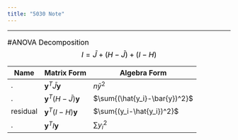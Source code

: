 ```yaml
---
title: "5030 Note"
---
```

<style>
h1 {font-size: 28px; color: black; font-weight: bold; text-align: center;}
h1.title {color: black; text-align: center;}
h2 {font-size: 20px; color: black; font-weight: bold; font-style: italic;}
p {font-size: 16px; color: black;}
ol {font-size: 16px; color: black;}
ul {font-size: 16px; color: black;}
</style>

---

#ANOVA Decomposition
$$I=\bar{J}+(H-\bar{J})+(I-H)$$

Name|Matrix Form|Algebra Form
-|-|-
.|${\mathbf{y}}^T\bar{J}\mathbf{y}$|$n{\bar{y}}^2$
.|${\mathbf{y}}^T(H-\bar{J})\mathbf{y}$|$\sum{(\hat{y_i}-\bar{y})^2}$
residual|${\mathbf{y}}^T(I-H)\mathbf{y}$|$\sum{(y_i-\hat{y_i})^2}$
.|${\mathbf{y}}^T{I}\mathbf{y}$|$\sum{{y_i}^2}$